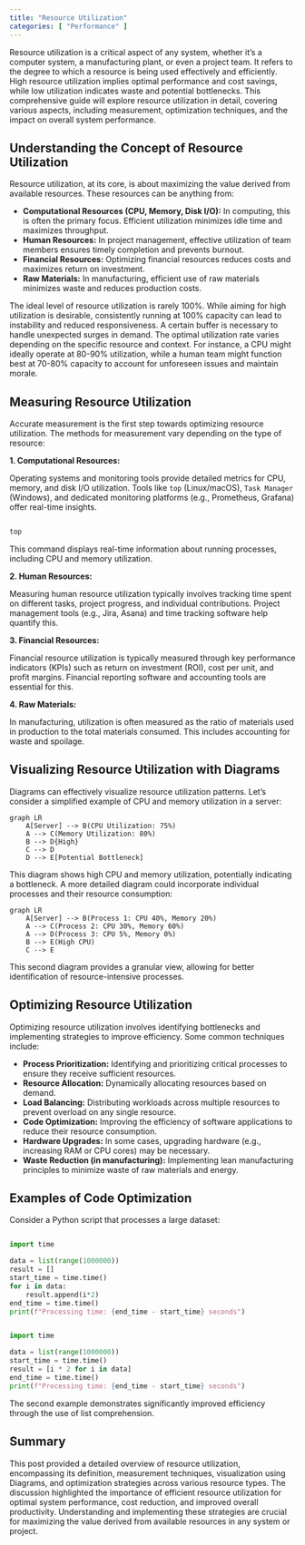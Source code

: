 ```yaml
---
title: "Resource Utilization"
categories: [ "Performance" ]
---
```



Resource utilization is a critical aspect of any system, whether it's a computer system, a manufacturing plant, or even a project team.  It refers to the degree to which a resource is being used effectively and efficiently.  High resource utilization implies optimal performance and cost savings, while low utilization indicates waste and potential bottlenecks. This comprehensive guide will explore resource utilization in detail, covering various aspects, including measurement, optimization techniques, and the impact on overall system performance.

## Understanding the Concept of Resource Utilization

Resource utilization, at its core, is about maximizing the value derived from available resources. These resources can be anything from:

* **Computational Resources (CPU, Memory, Disk I/O):** In computing, this is often the primary focus.  Efficient utilization minimizes idle time and maximizes throughput.
* **Human Resources:**  In project management, effective utilization of team members ensures timely completion and prevents burnout.
* **Financial Resources:**  Optimizing financial resources reduces costs and maximizes return on investment.
* **Raw Materials:** In manufacturing, efficient use of raw materials minimizes waste and reduces production costs.

The ideal level of resource utilization is rarely 100%.  While aiming for high utilization is desirable, consistently running at 100% capacity can lead to instability and reduced responsiveness.  A certain buffer is necessary to handle unexpected surges in demand.  The optimal utilization rate varies depending on the specific resource and context.  For instance, a CPU might ideally operate at 80-90% utilization, while a human team might function best at 70-80% capacity to account for unforeseen issues and maintain morale.

## Measuring Resource Utilization

Accurate measurement is the first step towards optimizing resource utilization.  The methods for measurement vary depending on the type of resource:

**1. Computational Resources:**

Operating systems and monitoring tools provide detailed metrics for CPU, memory, and disk I/O utilization.  Tools like `top` (Linux/macOS), `Task Manager` (Windows), and dedicated monitoring platforms (e.g., Prometheus, Grafana) offer real-time insights.

```bash

top
```

This command displays real-time information about running processes, including CPU and memory utilization.

**2. Human Resources:**

Measuring human resource utilization typically involves tracking time spent on different tasks, project progress, and individual contributions.  Project management tools (e.g., Jira, Asana) and time tracking software help quantify this.

**3. Financial Resources:**

Financial resource utilization is typically measured through key performance indicators (KPIs) such as return on investment (ROI), cost per unit, and profit margins.  Financial reporting software and accounting tools are essential for this.

**4. Raw Materials:**

In manufacturing, utilization is often measured as the ratio of materials used in production to the total materials consumed.  This includes accounting for waste and spoilage.


## Visualizing Resource Utilization with Diagrams

Diagrams can effectively visualize resource utilization patterns.  Let's consider a simplified example of CPU and memory utilization in a server:

```mermaid
graph LR
    A[Server] --> B(CPU Utilization: 75%)
    A --> C(Memory Utilization: 80%)
    B --> D{High}
    C --> D
    D --> E[Potential Bottleneck]
```

This diagram shows high CPU and memory utilization, potentially indicating a bottleneck. A more detailed diagram could incorporate individual processes and their resource consumption:

```mermaid
graph LR
    A[Server] --> B(Process 1: CPU 40%, Memory 20%)
    A --> C(Process 2: CPU 30%, Memory 60%)
    A --> D(Process 3: CPU 5%, Memory 0%)
    B --> E(High CPU)
    C --> E
```

This second diagram provides a granular view, allowing for better identification of resource-intensive processes.

## Optimizing Resource Utilization

Optimizing resource utilization involves identifying bottlenecks and implementing strategies to improve efficiency.  Some common techniques include:

* **Process Prioritization:** Identifying and prioritizing critical processes to ensure they receive sufficient resources.
* **Resource Allocation:** Dynamically allocating resources based on demand.
* **Load Balancing:** Distributing workloads across multiple resources to prevent overload on any single resource.
* **Code Optimization:** Improving the efficiency of software applications to reduce their resource consumption.
* **Hardware Upgrades:**  In some cases, upgrading hardware (e.g., increasing RAM or CPU cores) may be necessary.
* **Waste Reduction (in manufacturing):** Implementing lean manufacturing principles to minimize waste of raw materials and energy.


## Examples of Code Optimization

Consider a Python script that processes a large dataset:

```python

import time

data = list(range(1000000))
result = []
start_time = time.time()
for i in data:
    result.append(i*2)
end_time = time.time()
print(f"Processing time: {end_time - start_time} seconds")


import time

data = list(range(1000000))
start_time = time.time()
result = [i * 2 for i in data]
end_time = time.time()
print(f"Processing time: {end_time - start_time} seconds")
```

The second example demonstrates significantly improved efficiency through the use of list comprehension.

## Summary

This post provided a detailed overview of resource utilization, encompassing its definition, measurement techniques, visualization using Diagrams, and optimization strategies across various resource types. The discussion highlighted the importance of efficient resource utilization for optimal system performance, cost reduction, and improved overall productivity.  Understanding and implementing these strategies are crucial for maximizing the value derived from available resources in any system or project.


